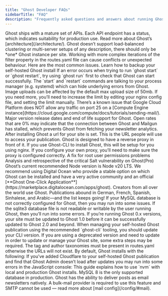```yaml
---
title: "Ghost Developer FAQs"
sidebarTitle: "FAQ"
description: "Frequently asked questions and answers about running Ghost"
---
```


<CardGroup cols={2}>
<Card title="API versioning" href="/faq/api-versioning/">
Ghost ships with a mature set of APIs. Each API endpoint has a status, which indicates suitability for production use. Read more about Ghost’s [architecture](/architecture/).
</Card>

<Card title="Clustering, sharding, HA and other multi-server setups" href="/faq/clustering-sharding-multi-server/">
Ghost doesn’t support load-balanced clustering or multi-server setups of any description, there should only be *one* Ghost instance per site.
</Card>

<Card title="Filter property not working in routing" href="/faq/filter-property-routes-yaml/">
Working with more complex iterations of the filter property in the routes.yaml file can cause conflicts or unexpected behaviour. Here are the most common issues.
</Card>

<Card title="How can I backup my site data?" href="/faq/manual-backup/">
Learn how to backup your self-hosted Ghost install
</Card>

<Card title="How to resolve errors when running ghost start" href="/faq/errors-running-ghost-start/">
If an error occurs when trying to run `ghost start` or `ghost restart`, try using `ghost run` first to check that Ghost can start successfully. The `start` and `restart` commands are talking to your process manager (e.g. systemd) which can hide underlying errors from Ghost.
</Card>

<Card title="Image upload issues" href="/faq/image-upload-issues/">
Image uploads can be affected by the default max upload size of 50mb. If you need more, you’ll need to increase the limit by editing your nginx config file, and setting the limit manually.
</Card>

<Card title="Mail config error in Ghost with Google Cloud" href="/faq/mail-config-error-google-cloud/">
There’s a known issue that Google Cloud Platform does NOT allow any traffic on port 25 on a [Compute Engine instance](https://cloud.google.com/compute/docs/tutorials/sending-mail/).
</Card>

<Card title="Major Versions & Long Term Support" href="/faq/major-versions-lts/">
Major version release dates and end of life support for Ghost.
</Card>

<Card title="Missing newsletter analytics" href="/faq/missing-newsletter-analytics/">
Open rates that are 0% may indicate that the connection between Ghost and Mailgun has stalled, which prevents Ghost from fetching your newsletter analytics.
</Card>

<Card title="Missing SSL protocol" href="/faq/missing-ssl-protocol/">
After installing Ghost a url for your site is set. This is the URL people will use to access your publication.
</Card>

<Card title="Reverse proxying to Ghost" href="/faq/proxying-https-infinite-loops/">
Ghost is designed to have a reverse proxy in front of it. If you use Ghost-CLI to install Ghost, this will be setup for you using nginx. If you configure your own proxy, you’ll need to make sure the proxy is configured correctly.
</Card>

<Card title="Root user permissions fix" href="/faq/root-user-fix/">
A fix for root user permissions problems
</Card>

<Card title="Salt Incident Report: May 3rd, 2020" href="/faq/salt-incident/">
Analysis and retrospective of the critical Salt vulnerability on Ghost(Pro)
</Card>

<Card title="Supported Node versions" href="/faq/node-versions/">
Ghost’s current recommended Node version is Node v20 LTS.
</Card>

<Card title="Supported providers for self-hosting" href="/faq/supported-hosting-providers/">
We recommend using Digital Ocean who provide a stable option on which Ghost can be installed and have a very active community and an official [**Ghost One-Click Application**](https://marketplace.digitalocean.com/apps/ghost).
</Card>

<Card title="Translation in Ghost" href="/faq/translation/">
Creators from all over the world use Ghost. Publications abound in German, French, Spanish, Sinhalese, and Arabic—and the list keeps going!
</Card>

<Card title="Troubleshooting MySQL databases" href="/faq/troubleshooting-mysql-database/">
If your MySQL database is not correctly configured for Ghost, then you may run into some issues.
</Card>

<Card title="Unable to open sqlite3 database file" href="/faq/unable-to-open-sqlite3-database-file/">
If the sqlite3 database file is not readable or writable by the user running Ghost, then you’ll run into some errors.
</Card>

<Card title="Update from Ghost 0.x versions" href="/faq/update-0x/">
If you’re running Ghost 0.x versions, your site must be updated to Ghost 1.0 before it can be successfully updated to Ghost 2.0 and beyond.
</Card>

<Card title="Updating from deprecated Ghost-CLI" href="/faq/upgrading-from-deprecated-ghost-cli/">
When managing your self-hosted Ghost publication using the recommended `ghost-cli` tooling, you should update your CLI version. If you are using a deprecated version and need to update in order to update or manage your Ghost site, some extra steps may be required.
</Card>

<Card title="URL for tags and authors returns 404 errors" href="/faq/url-for-tags-and-authors-returns-404/">
The tag and author taxonomies must be present in routes.yaml otherwise the URLs will not exist. By default, Ghost installs with the following:
</Card>

<Card title="Using Cloudflare with Ghost" href="/faq/using-cloudflare-with-ghost/">
If you’ve added Cloudflare to your self-hosted Ghost publication and find that Ghost Admin doesn’t load after updates you may run into some errors in the JavaScript console:
</Card>

<Card title="Using nvm with local and production installs" href="/faq/using-nvm/">
This guide explains how to use `nvm` with local and production Ghost installs.
</Card>

<Card title="What databases are supported in production?" href="/faq/supported-databases/">
MySQL 8 is the only supported database in production.
</Card>

<Card title="Why do I have to set up Mailgun?" href="/faq/mailgun-newsletters/">
Ghost has the ability to deliver posts as email newsletters natively. A bulk-mail provider is required to use this feature and SMTP cannot be used — read more about [mail config](/config/#mail).
</Card>
</CardGroup>